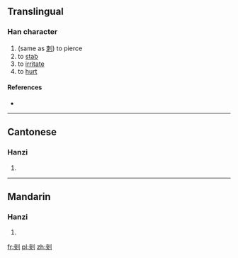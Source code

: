 ==Translingual==

===Han character===
{{Han char|rn=18|rad=刀|as=07|sn=9|four=|canj=大人中弓 (KOLN)}}

# (same as [[刺]]) to pierce
# to [[stab]]
# to [[irritate]]
# to [[hurt]]

====References====
* {{Han ref|kx=0140.210|hdz=10340.020|uh=34E8|ud=13544}}

----

==Cantonese==

===Hanzi===
{{yue-hanzi|jyut=|y=chi3}}

# {{defn|Cantonese|sort=刀07}}

----

==Mandarin==

===Hanzi===
{{cmn-hanzi|pin=[[cí]] ([[ci2]]), [[cì]] ([[ci4]])|wg=tz'u<sup>2</sup>, tz'u<sup>4</sup>}}

# {{defn|Mandarin|sort=刀07}}

[[fr:㓨]]
[[pl:㓨]]
[[zh:㓨]]